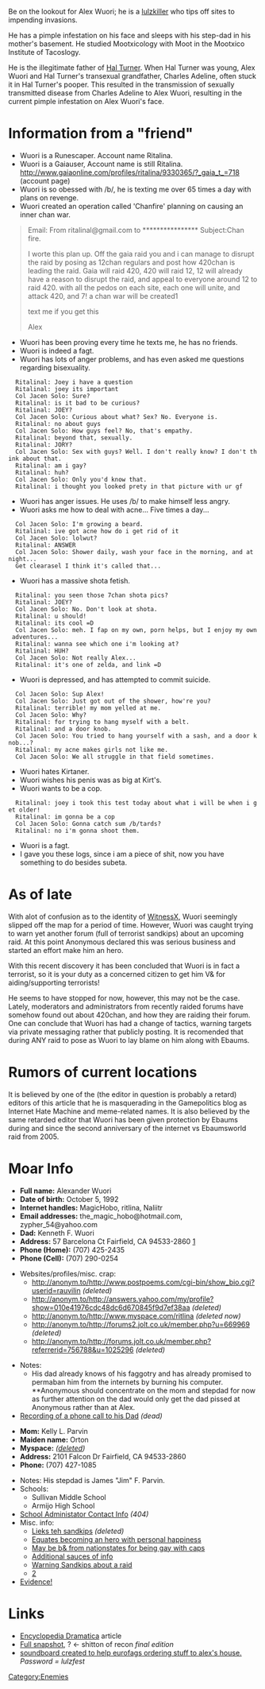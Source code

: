 Be on the lookout for Alex Wuori; he is a [[lulzkiller]] who tips off sites to impending invasions.

He has a pimple infestation on his face and sleeps with his step-dad in his mother's basement. He studied Mootxicology with Moot in the Mootxico Institute of Tacoslogy.

He is the illegitimate father of [[Hal Turner]]. When Hal Turner was young, Alex Wuori and Hal Turner's transexual grandfather, Charles Adeline, often stuck it in Hal Turner's pooper. This resulted in the transmission of sexually transmitted disease from Charles Adeline to Alex Wuori, resulting in the current pimple infestation on Alex Wuori's face. 


=Information from a "friend"=

* Wuori is a Runescaper. Account name Ritalina.
* Wuori is a Gaiauser, Account name is still Ritalina. http://www.gaiaonline.com/profiles/ritalina/9330365/?_gaia_t_=718 (account page)
* Wuori is so obessed with /b/, he is texting me over 65 times a day with plans on revenge.
* Wuori created an operation called 'Chanfire' planning on causing an inner chan war. 
<blockquote>
Email: From ritalinal@gmail.com <Alex Wuori> to ****************
Subject:Chan fire.

I worte this plan up. Off the gaia raid you and i can manage to disrupt the raid
by posing as 12chan regulars and post how 420chan is leading the raid. Gaia will raid
420, 420 will raid 12, 12 will already have a reason to disrupt the raid, and appeal
to everyone around 12 to raid 420. with all the pedos on each site, each one will
unite, and attack 420, and 7! a chan war will be created1

text me if you get this

Alex
</blockquote>

* Wuori has been proving every time he texts me, he has no friends.
* Wuori is indeed a fagt.
* Wuori has lots of anger problems, and has even asked me questions regarding bisexuality. 

   Ritalinal: Joey i have a question
   Ritalinal: joey its important
   Col Jacen Solo: Sure?
   Ritalinal: is it bad to be curious?
   Ritalinal: JOEY?
   Col Jacen Solo: Curious about what? Sex? No. Everyone is.
   Ritalinal: no about guys
   Col Jacen Solo: How guys feel? No, that's empathy.
   Ritalinal: beyond that, sexually.
   Ritalinal: JORY?
   Col Jacen Solo: Sex with guys? Well. I don't really know? I don't think about that.
   Ritalinal: am i gay?
   Ritalinal: huh?
   Col Jacen Solo: Only you'd know that.
   Ritalinal: i thought you looked prety in that picture with ur gf

* Wuori has anger issues. He uses /b/ to make himself less angry.
* Wuori asks me how to deal with acne... Five times a day... 

   Col Jacen Solo: I'm growing a beard.
   Ritalinal: ive got acne how do i get rid of it
   Col Jacen Solo: lolwut?
   Ritalinal: ANSWER
   Col Jacen Solo: Shower daily, wash your face in the morning, and at night...
   Get clearasel I think it's called that...

* Wuori has a massive shota fetish. 

   Ritalinal: you seen those 7chan shota pics?
   Ritalinal: JOEY?
   Col Jacen Solo: No. Don't look at shota.
   Ritalinal: u should!
   Ritalinal: its cool =D
   Col Jacen Solo: meh. I fap on my own, porn helps, but I enjoy my own adventures...
   Ritalinal: wanna see which one i'm looking at?
   Ritalinal: HUH?
   Col Jacen Solo: Not really Alex...
   Ritalinal: it's one of zelda, and link =D

* Wuori is depressed, and has attempted to commit suicide. 

   Col Jacen Solo: Sup Alex!
   Col Jacen Solo: Just got out of the shower, how're you?
   Ritalinal: terrible! my mom yelled at me.
   Col Jacen Solo: Why?
   Ritalinal: for trying to hang myself with a belt.
   Ritalinal: and a door knob.
   Col Jacen Solo: You tried to hang yourself with a sash, and a door knob...?
   Ritalinal: my acne makes girls not like me.
   Col Jacen Solo: We all struggle in that field sometimes.

* Wuori hates Kirtaner.
* Wuori wishes his penis was as big at Kirt's.
* Wuori wants to be a cop. 

   Ritalinal: joey i took this test today about what i will be when i get older!
   Ritalinal: im gonna be a cop
   Col Jacen Solo: Gonna catch sum /b/tards?
   Ritalinal: no i'm gonna shoot them.

* Wuori is a fagt.
* I gave you these logs, since i am a piece of shit, now you have something to do besides subeta.

=As of late=

With alot of confusion as to the identity of [[WitnessX]], Wuori seemingly slipped off the map for a period of time. However, Wuori was caught trying to warn yet another forum (full of terrorist sandkips) about an upcoming raid. At this point Anonymous declared this was serious business and started an effort make him an hero.

With this recent discovery it has been concluded that Wuori is in fact a terrorist, so it is your duty as a concerned citizen to get him V& for aiding/supporting terrorists!

He seems to have stopped for now, however, this may not be the case. Lately, moderators and administrators from recently raided forums have somehow found out about 420chan, and how they are raiding their forum. One can conclude that Wuori has had a change of tactics, warning targets via private messaging rather that publicly posting. It is recomended that during ANY raid to pose as Wuori to lay blame on him along with Ebaums. 

=Rumors of current locations=

It is believed by one of the (the editor in question is probably a retard) editors of this article that he is masquerading in the Gamepolitics blog as Internet Hate Machine and meme-related names. It is also believed by the same retarded editor that Wuori has been given protection by Ebaums during and since the second anniversary of the internet vs Ebaumsworld raid from 2005. 

=Moar Info=
* '''Full name:''' Alexander Wuori
* '''Date of birth:''' October 5, 1992
* '''Internet handles:''' MagicHobo, ritlina, Naliitr
* '''Email addresses:''' the_magic_hobo@hotmail.com, zypher_54@yahoo.com 
* '''Dad:''' Kenneth F. Wuori
* '''Address:''' 57 Barcelona Ct Fairfield, CA 94533-2860 [http://anonym.to/http://maps.google.com/maps?f=q&hl=en&geocode=&q=57+Barcelona+Ct+Fairfield,+CA+94533-2860+&sll=37.0625,-95.677068&sspn=59.379225,135.351563&ie=UTF8&ll=38.265253,-121.989047&spn=0.001826,0.004131&t=h&z=19&iwloc=addr|1]
* '''Phone (Home):''' (707) 425-2435 ''<may be disconnected>''
* '''Phone (Cell):''' (707) 290-0254

* Websites/profiles/misc. crap:
** http://anonym.to/http://www.postpoems.com/cgi-bin/show_bio.cgi?userid=rauvilin ''(deleted)''
**  http://anonym.to/http://answers.yahoo.com/my/profile?show=010e41976cdc48dc6d670845f9d7ef38aa ''(deleted)''
**  http://anonym.to/http://www.myspace.com/ritlina ''(deleted now)''
**  http://anonym.to/http://forums2.jolt.co.uk/member.php?u=669969 ''(deleted)''
**  http://anonym.to/http://forums.jolt.co.uk/member.php?referrerid=756788&u=1025296 ''(deleted)''

* Notes:
** His dad already knows of his faggotry and has already promised to permaban him from the internets by burning his computer. **Anonymous should concentrate on the mom and stepdad for now as further attention on the dad would only get the dad pissed at Anonymous rather than at Alex. 
* [http://anonym.to/http://youtube.com/watch?v=E1CHvKJJKA0 Recording of a phone call to his Dad] ''(dead)'' 

* '''Mom:''' Kelly L. Parvin
* '''Maiden name:''' Orton
* '''Myspace:''' ''([http://anonym.to/http://profile.myspace.com/index.cfm?fuseaction=user.viewprofile&friendid=113871179 deleted])''
* '''Address:''' 2101 Falcon Dr Fairfield, CA 94533-2860
* '''Phone:''' (707) 427-1085

* Notes: His stepdad is James "Jim" F. Parvin.
* Schools:
** Sullivan Middle School
** Armijo High School 
* [http://anonym.to/http://ww4.fsusd.k12.ca.us/schools/armijo/contacts.html School Administator Contact Info] ''(404)''
* Misc. info:
** [http://anonym.to/http://blue-is-beautiful.blogspot.com/2006/11/iran-hezbollah-and-world-terrorism.html Lieks teh sandkips] ''(deleted)''
**  [http://anonym.to/http://answers.yahoo.com/question/index;_ylt=AudHkgztKiIZppQ6MTT55n3sy6IX?qid=20061028204057AAHUqT9&show=7#profile-info-e209e50f2ebf42756ba6c3ab82b2e247aa Equates becoming an hero with personal happiness]
**  [http://anonym.to/http://forums.jolt.co.uk/showthread.php?referrerid=756788&t=468443 May be b& from nationstates for being gay with caps]
**  [http://anonym.to/http://www.nyjnews.com/obituary/obit.php3?id=1279844 Additional sauces of info]
**  [http://anonym.to/http://www.alhanein.com/vb/showthread.php?p=104820#post104820 Warning Sandkips about a raid]
**  [http://anonym.to/http://www.freefilehoster.com/uploads/1185656037alex.pdf] 
* [http://anonym.to/http://img212.imageshack.us/img212/5941/wuoryfagwj0.jpg Evidence!]

=Links=
* [http://anonym.to/http://www.encyclopediadramatica.com/Alex_Wuori Encyclopedia Dramatica] article
* [http://anonym.to/http://rapidshare.com/files/46050764/epicrar.rar Full snapshot], ? <- shitton of recon ''final edition''
* [http://media.putfile.com/ALEXSOUNDBOARD-94/ soundboard created to help eurofags ordering stuff to alex's house.] ''Password = lulzfest''


[[Category:Enemies]]